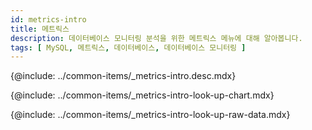 ```yaml
---
id: metrics-intro
title: 메트릭스
description: 데이터베이스 모니터링 분석을 위한 메트릭스 메뉴에 대해 알아봅니다.
tags: [ MySQL, 메트릭스, 데이터베이스, 데이터베이스 모니터링 ]
---
```



<!-- 개요 -->
{@include: ../common-items/_metrics-intro.desc.mdx}

<!-- 메트릭스 차트 조회하기 -->
{@include: ../common-items/_metrics-intro-look-up-chart.mdx}

<!-- 메트릭스 Raw Data 조회화기 -->
{@include: ../common-items/_metrics-intro-look-up-raw-data.mdx}